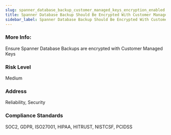 ```yaml
---
slug: spanner_database_backup_customer_managed_keys_encryption_enabled
title: Spanner Database Backup Should Be Encrypted With Customer Managed Keys
sidebar_label: Spanner Database Backup Should Be Encrypted With Customer Managed Keys
---
```


### More Info:

Ensure Spanner Database Backups are encrypted with Customer Managed Keys

### Risk Level

Medium

### Address

Reliability, Security

### Compliance Standards

SOC2, GDPR, ISO27001, HIPAA, HITRUST, NISTCSF, PCIDSS

